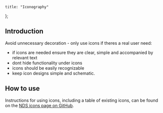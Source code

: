 
	title: "Iconography"
};

## Introduction

Avoid unnecessary decoration - only use icons if theres a real user need:

-   if icons are needed ensure they are clear, simple and accompanied by relevant text
-   dont hide functionality under icons
-   icons should be easily recognizable
-   keep icon designs simple and schematic.

## How to use

Instructions for using icons, including a table of existing icons, can be found on the
[NDS icons page on GitHub](https://github.com/nice-digital/nice-design-system/tree/main/components/icons).


